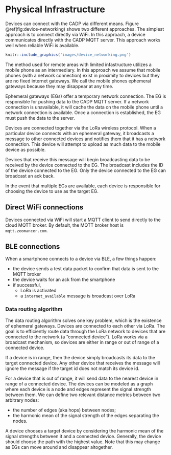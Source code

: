 # Physical Infrastructure

Devices can connect with the CADP via different means.
Figure \@ref(fig:device-networking) shows two different approaches.
The simplest approach is to connect directly via WiFi.
In this approach, a device communicates directly with the CADP MQTT server.
This approach works well when reliable WiFi is available.

```r
knitr::include_graphics('images/device_networking.png')
```


The method used for remote areas with limited infastructure utilizes
a mobile phone as an intermediary.
In this approach we assume that mobile phones (with a network connection)
exist in proximity to devices but they are no fixed internet gateways.
We call the mobile phones ephemeral gateways because they may disappear 
at any time.

Ephemeral gateways (EGs) offer a temporary network connection. 
The EG is responsible for pushing data to the CADP MQTT server.
If a network connection is unavailable, 
it will cache the data on the mobile phone until a network connection is
available.
Once a connection is established, the EG must push the data to the server.

Devices are connected together via the LoRa wireless protocol.
When a particular device connects with an ephemeral gateway,
it broadcasts a message to other connected devices and notifies them
that it has a network connection.
This device will attempt to upload as much data to the mobile device as
possible.

Devices that receive this message will begin broadcasting data to be received
by the device connected to the EG.
The broadcast includes the ID of the device connected to the EG.
Only the device connected to the EG can broadcast an ack back.

In the event that multiple EGs are available,
each device is responsible for choosing the device to use as the target EG.


## Direct WiFi connections

Devices connected via WiFi will start a MQTT client to send directly to
the cloud MQTT broker.
By default, the MQTT broker host is `mqtt.zeomancer.com`.


## BLE connections

When a smartphone connects to a device via BLE, a few things happen:

- the device sends a test data packet to confirm that data is sent to the MQTT broker
- the device waits for an ack from the smartphone
- if successful,
  - LoRa is activated
  - a `internet_available` message is broadcast over LoRa


### Data routing algorithm

The data routing algorithm solves one key problem, which is the existence
of ephemeral gateways.
Devices are connected to each other via LoRa.
The goal is to efficiently route data through the LoRa network to 
devices that are connected to the network (a "connected device").
LoRa works via a broadcast mechanism, so devices are either 
in range or out of range of a connected device.

If a device is in range, then the device simply broadcasts its data to
the target connected device.
Any other device that receives the message will ignore the message
if the target id does not match its device id.

For a device that is out of range, it will send data to the nearest device
in range of a connected device. 
The devices can be modeled as a graph where each device is a node
and edges represent the signal strength between them.
We can define two relevant distance metrics between two arbitrary nodes:

- the number of edges (aka hops) between nodes;
- the harmonic mean of the signal strength of the edges separating the nodes.

A device chooses a target device by considering the harmonic mean of 
the signal strengths between it and a connected device.
Generally, the device should choose the path with the highest value.
Note that this may change as EGs can move around and disappear altogether.
